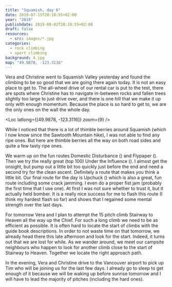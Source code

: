 ```yaml
---
title: "Squamish, day 6"
date: 2019-07-15T20:18:55+02:00
year: "2019"
publishdate: 2019-08-02T20:18:55+02:00
draft: false
resources:
  - src: images/*.jpg
categories:
  - rock climbing
  - sport climbing
background: 4.jpg
map: "49.9878, -123.3116"
---
```


Vera and Christine went to Squamish Valley yesterday and found the climbing to
be so good that we are going there again today. It is not an easy place to get
to. The all-wheel drive of our rental car is put to the test, there are spots
where Christine has to navigate in-between rocks and fallen trees slightly too
large to just drive over, and there is one hill that we make it up only with
enough momentum. Because the place is so hard to get to, we are the only ones
on the wall the whole day.

<Rimg src="4.jpg" alt="The Squamish Valley wall" />

<Loc latlong={[49.9878, -123.3116]} zoom={9} />

While I noticed that there is a lot of thimble berries around Squamish (which
I now know since the Sawtooth Mountain hike), I was not able to find any ripe
ones. But here are thimble berries all the way on both road sides and quite
a few tasty ripe ones.

We warm up on the fun routes Domestic Disturbance (<Grade system="YDS" value="5.10a" />) and Flypaper (<Grade system="YDS" value="5.10c" />).
Then we try the really great (top 100) Under the Influence (<Grade system="YDS" value="5.11a" />). I almost
get the onsight, but pump out a little bit too quickly just before the end and
need a second try for the clean ascent. Definitely a route that makes you
think a little bit. Our final route for the day is Upchuck (<Grade system="YDS" value="5.11b" />) which is
also a great, fun route including some crack jamming. I even do a proper
fist jam (probably the first time that I use one). At first I was not sure
whether to trust it, but it actually held bomber. It is a really nice success
for me to flash this route (I think my hardest flash so far) and shows that
I regained some mental strength over the last days.

For tomorrow Vera and I plan to attempt the 15 pitch climb Stairway to Heaven
all the way up the Chief. For such a long climb we need to be as efficient as
possible. It is often hard to locate the start of climbs with the guide book
descriptions. In order to not waste time on that tomorrow, we already head there
this late afternoon and look for the start. Indeed, it turns out that we are
lost for while. As we wander around, we meet our campsite neighbours who happen
to look for another climb close to the start of Stairway to Heaven. Together we
locate the right approach path.

<Gallery>
  <Rimg src="3.jpg" caption="Vera coming back down the approach" />
  <Rimg
    src="2.jpg"
    caption="Christine heading back down at the start of Stairway to Heaven"
  />
</Gallery>

<Rimg
  src="1.jpg"
  caption="The start of the route already gives a nice view of Howe Sound"
/>

In the evening, Vera and Christine drive to the Vancouver airport to pick up Tim
who will be joining us for the last few days. I already go to sleep to get
enough of it because we will be waking up before sunrise tomorrow and I will
have to lead the majority of pitches (including the hard ones).

<Nextday />
